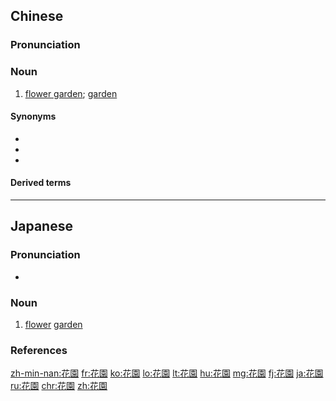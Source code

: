 {{also|花园}}
==Chinese==
{{zh-forms|s=花园}}

===Pronunciation===
{{zh-pron
|m=huāyuán,er=y
|c=faa1 jyun4-2
|h=pfs=fâ-yèn
|md=huă-huòng
|mn=xm,qz,tw:hoe-hn̂g/zz:hoa-hûiⁿ
|w=1ho hhyoe
|ma=Zh-huayuán.ogg
|cat=n
}}

===Noun===
{{zh-noun}}

# [[flower garden]]; [[garden]] {{zh-mw|m:個|m:座}}

====Synonyms====
* {{zh-l|花卉園}}
* {{zh-l|花圃}}
* {{zh-l|庭園}}

====Derived terms====
{{zh-der|屋頂花園|御花園|花園城市|空中花園|逛花園}}

{{zh-cat|Elementary|Horticulture}}

----

==Japanese==
{{ja-kanjitab|はな|その|k2=ぞの|yomi=k|r=y}}

===Pronunciation===
* {{ja-pron|はなぞの|y=k|acc=0|acc_ref=NHK}}

===Noun===
{{ja-noun|はなぞの}}

# [[flower]] [[garden]]

===References===
<references/>

[[zh-min-nan:花園]]
[[fr:花園]]
[[ko:花園]]
[[lo:花園]]
[[lt:花園]]
[[hu:花園]]
[[mg:花園]]
[[fj:花園]]
[[ja:花園]]
[[ru:花園]]
[[chr:花園]]
[[zh:花園]]